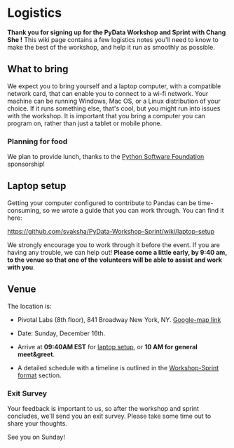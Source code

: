 = Logistics = 
'''Thank you for signing up for the PyData Workshop and Sprint with Chang She !'''
This wiki page contains a few logistics notes you'll need to know to make the best of the workshop, and help it run as smoothly as possible.

== What to bring ==

We expect you to bring yourself and a laptop computer, with a compatible network card, that can enable you to connect to a wi-fi network. Your machine can be running Windows, Mac OS, or a Linux distribution of your choice. If it runs something else, that's cool, but you might run into issues with the workshop.
It is important that you bring a computer you can program on, rather than just a tablet or mobile phone.

=== Planning for food === 

We plan to provide lunch, thanks to the [http://pythonsprints.com/ Python Software Foundation] sponsorship! 

== Laptop setup ==

Getting your computer configured to contribute to Pandas can be time-consuming, so we wrote a guide that you can work through. 
You can find it here:

[https://github.com/svaksha/PyData-Workshop-Sprint/wiki/laptop-setup https://github.com/svaksha/PyData-Workshop-Sprint/wiki/laptop-setup]

We strongly encourage you to work through it before the event. If you are having any trouble, we can help out! '''Please come a little early, by 9:40 am, to the venue so that one of the volunteers will be able to assist and work with you'''.

== Venue ==

The location is:
* Pivotal Labs (8th floor), 841 Broadway New York, NY. [https://maps.google.com/maps?q=841+Broadway+New+York,+NY,+New+York,+NY  Google-map link]

* Date: Sunday, December 16th.

* Arrive at '''09:40AM EST''' for [https://github.com/svaksha/PyData-Workshop-Sprint/wiki/laptop%20setup laptop setup], or '''10 AM for general meet&greet'''.

* A detailed schedule with a timeline is outlined in the [https://github.com/svaksha/PyData-Workshop-Sprint/wiki/2012-NYC#wiki-WorkshopSprint_format_and_Timeline Workshop-Sprint format] section.

=== Exit Survey === 
Your feedback is important to us, so after the workshop and sprint concludes, we'll send you an exit survey. Please take some time out to share your thoughts.

See you on Sunday!
